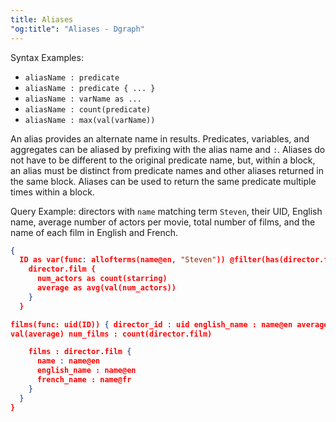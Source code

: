 ```yaml
---
title: Aliases
"og:title": "Aliases - Dgraph"
---
```



<DgraphWIP />

Syntax Examples:

- `aliasName : predicate`
- `aliasName : predicate { ... }`
- `aliasName : varName as ...`
- `aliasName : count(predicate)`
- `aliasName : max(val(varName))`

An alias provides an alternate name in results. Predicates, variables, and
aggregates can be aliased by prefixing with the alias name and `:`. Aliases do
not have to be different to the original predicate name, but, within a block, an
alias must be distinct from predicate names and other aliases returned in the
same block. Aliases can be used to return the same predicate multiple times
within a block.

Query Example: directors with `name` matching term `Steven`, their UID, English
name, average number of actors per movie, total number of films, and the name of
each film in English and French.

```json
{
  ID as var(func: allofterms(name@en, "Steven")) @filter(has(director.film)) {
    director.film {
      num_actors as count(starring)
      average as avg(val(num_actors))
    }
  }

films(func: uid(ID)) { director_id : uid english_name : name@en average_actors :
val(average) num_films : count(director.film)

    films : director.film {
      name : name@en
      english_name : name@en
      french_name : name@fr
    }
  }
}
```
